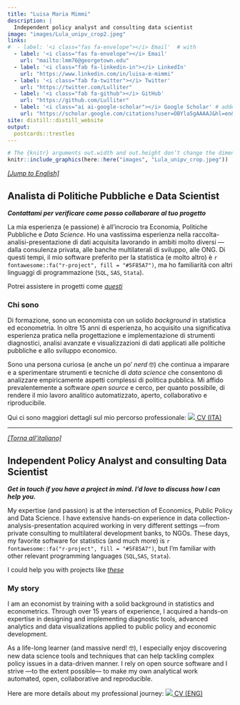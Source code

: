 ```yaml
---
title: "Luisa Maria Mimmi"
description: |
  Independent policy analyst and consulting data scientist
image: "images/Lula_unipv_crop2.jpeg"
links:
#  - label: '<i class="fas fa-envelope"></i> Email'  # with
  - label: '<i class="fas fa-envelope"></i> Email'
    url: "mailto:lmm76@georgetown.edu"
  - label: '<i class="fab fa-linkedin-in"></i> LinkedIn'
    url: "https://www.linkedin.com/in/luisa-m-mimmi"  
  - label: '<i class="fab fa-twitter"></i> Twitter'
    url: "https://twitter.com/Lulliter"
  - label: '<i class="fab fa-github"></i> GitHub'
    url: "https://github.com/Lulliter"
  - label: '<i class="ai ai-google-scholar"></i> Google Scholar' # added a line in jnitta.css for Academicons
    url: "https://scholar.google.com/citations?user=OBYla5gAAAAJ&hl=en&oi=ao"  
site: distill::distill_website    
output: 
  postcards::trestles
---
```


```r
# The {knitr} arguments out.width and out.height don’t change the dimensions of the png created. Instead, they control the size of the HTML container on the web-page.
knitr::include_graphics(here::here("images", "Lula_unipv_crop.jpeg"))
```

```{=html}
<!-- DA https://github.com/apalbright/thelittledataset/blob/master/content/_index.Rmarkdown
NO perche si allarga !?!?! -->
```
<!-- <img src="./images/Lula_unipv_crop.jpeg" style="float: right; margin-right: 1px; margin-top: 1px" alt="" width="46%" height="46%" /> -->

```{=html}
<!-- DA https://stackoverflow.com/questions/255170/markdown-and-image-alignment
NO perche non funziona !?!?! -->
```
<!-- ![image alt <](./images/Lula_unipv_crop.jpeg) -->

<p style="font-size:10pt">

[*[Jump to English]*](#en)

</p>

## Analista di Politiche Pubbliche e Data Scientist {#it}

***Contattami per verificare come posso collaborare al tuo progetto***

La mia esperienza (e passione) è all'incrocio tra Economia, Politiche Pubbliche e *Data Science*. Ho una vastissima esperienza nella raccolta-analisi-presentazione di dati acquisita lavorando in ambiti molto diversi ---dalla consulenza privata, alle banche multilaterali di sviluppo, alle ONG. Di questi tempi, il mio software preferito per la statistica (e molto altro) è `r fontawesome::fa("r-project", fill = "#5F85A7")`, ma ho familiarità con altri linguaggi di programmazione (`SQL`, `SAS`, `Stata`).

Potrei assistere in progetti come [*questi*](http://luisamimmi.org/Consulting_ITA.html)

### Chi sono

Di formazione, sono un economista con un solido *background* in statistica ed econometria. In oltre 15 anni di esperienza, ho acquisito una significativa esperienza pratica nella progettazione e implementazione di strumenti diagnostici, analisi avanzate e visualizzazioni di dati applicati alle politiche pubbliche e allo sviluppo economico.

Sono una persona curiosa (e anche un po' *nerd* 🤓) che continua a imparare e a sperimentare strumenti e tecniche di *data science* che consentono di analizzare empiricamente aspetti complessi di politica pubblica. Mi affido prevalentemente a software *open source* e cerco, per quanto possibile, di rendere il mio lavoro analitico automatizzato, aperto, collaborativo e riproducibile.

Qui ci sono maggiori dettagli sul mio percorso professionale: <a href="https://raw.githubusercontent.com/Lulliter/cv/master/02_CV_Rmarkdown_ITA/Luisa-M-Mimmi_CV_ITA.pdf"> <img src="images/it.png"/> CV (ITA) </a>

------------------------------------------------------------------------

<p style="font-size:10pt">

[*[Torna all'italiano]*](#it)

</p>

## Independent Policy Analyst and consulting Data Scientist {#en}

***Get in touch if you have a project in mind. I'd love to discuss how I can help you.***

My expertise (and passion) is at the intersection of Economics, Public Policy and Data Science. I have extensive hands-on experience in data collection-analysis-presentation acquired working in very different settings ---from private consulting to multilateral development banks, to NGOs. These days, my favorite software for statistics (and much more) is `r fontawesome::fa("r-project", fill = "#5F85A7")`, but I'm familiar with other relevant programming languages (`SQL`,`SAS`, `Stata`).

I could help you with projects like [*these*](http://luisamimmi.org/Consulting_ENG.html)

### My story

I am an economist by training with a solid background in statistics and econometrics. Through over 15 years of experience, I acquired a hands-on expertise in designing and implementing diagnostic tools, advanced analytics and data visualizations applied to public policy and economic development.

As a life-long learner (and massive nerd! 🤓), I especially enjoy discovering new data science tools and techniques that can help tackling complex policy issues in a data-driven manner. I rely on open source software and I strive ---to the extent possible--- to make my own analytical work automated, open, collaborative and reproducible.

Here are more details about my professional journey: <a href="https://raw.githubusercontent.com/Lulliter/cv/master/01_CV_Rmarkdown/Luisa-M-Mimmi_CV.pdf"> <img src="images/gb.png"/> CV (ENG) </a> <!-- <a href="https://raw.githubusercontent.com/Lulliter/cv/master/03_CV_vitae/twentysecondsRES.pdf"> --> <!--   <img src="images/icons8-great-britain-40.png" alt=""> Résumé-1pg (ENG)  --> <!-- </a> -->
